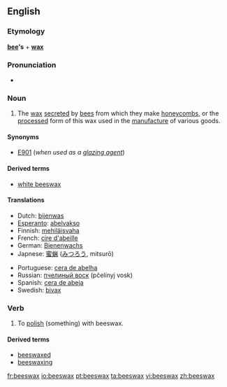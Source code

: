 ==English==
===Etymology===
'''[[bee]]'s''' + '''[[wax]]'''

===Pronunciation===
*{{audio|en-us-beeswax.ogg|Audio (US)}}

===Noun===
{{wikipedia}}
{{en-noun|-}}

#The [[wax]] [[secrete]]d by [[bee]]s from which they make [[honeycomb]]s, or the [[processed]] form of this wax used in the [[manufacture]] of various goods.

====Synonyms====
*[[E901]] (''when used as a [[glazing agent]]'')

====Derived terms====
*[[white beeswax]]

====Translations====
{{trans-top|wax secreted by bees}}
*Dutch: [[bijenwas]] {{m}}
*[[Esperanto]]: [[abelvakso]]
*Finnish: [[mehiläisvaha]]
*French: [[cire d'abeille]] {{f}}
*German: [[Bienenwachs]] {{n}}
*Japnese: [[蜜蝋]] ([[みつろう]], mitsurō)
{{trans-mid}}
*Portuguese: [[cera de abelha]] {{f}}
*Russian: [[пчелиный воск]] (pčelínyj vosk) {{m}}
*Spanish: [[cera de abeja]] {{f}}
*Swedish: [[bivax]]
{{trans-bottom}}

===Verb===
{{en-verb|beeswax|es}}

#{{transitive}} To [[polish]] (something) with beeswax.

====Derived terms====
*[[beeswaxed]]<!--adjective-->
*[[beeswaxing]]<!--noun-->

[[fr:beeswax]]
[[io:beeswax]]
[[pt:beeswax]]
[[ta:beeswax]]
[[vi:beeswax]]
[[zh:beeswax]]